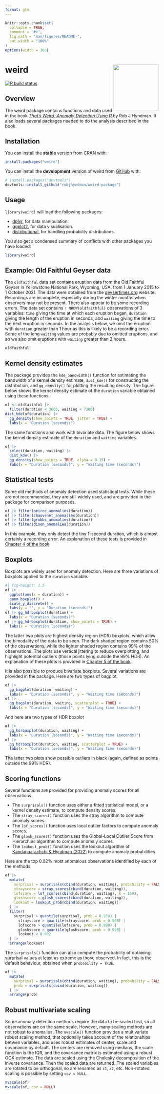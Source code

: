 ```yaml
---
format: gfm
---
```


<!-- README.md is generated from README.qmd. Please edit that file -->

```r
knitr::opts_chunk$set(
  collapse = TRUE,
  comment = "#>",
  fig.path = "man/figures/README-",
  out.width = "100%"
)
options(width = 100)
```

# weird  <img src="man/figures/weird-hex.png" align="right" width = 150 />

<!-- badges: start -->
[![R build status](https://github.com/robjhyndman/weird-package/workflows/R-CMD-check/badge.svg)](https://github.com/robjhyndman/weird-package/actions)
<!-- badges: end -->

## Overview

The weird package contains functions and data used in the book [*That's Weird: Anomaly Detection Using R*](https://OTexts.com/weird/) by Rob J Hyndman. It also loads several packages needed to do the analysis described in the book. 

## Installation

You can install the **stable** version from [CRAN](https://cran.r-project.org/package=weird) with:

``` r
install.packages("weird")
```

You can install the **development** version of weird from [GitHub](https://github.com/robjhyndman/weird-package) with:

``` r
# install.packages("devtools")
devtools::install_github("robjhyndman/weird-package")
```

## Usage

`library(weird)` will load the following packages:

* [dplyr](https://dplyr.tidyverse.org), for data manipulation.
* [ggplot2](https://ggplot2.tidyverse.org), for data visualisation.
* [distributional](https://cran.r-project.org/package=distributional), for handling probability distributions.

You also get a condensed summary of conflicts with other packages you have loaded:

```r
library(weird)
```


## Example: Old Faithful Geyser data

The `oldfaithful` data set contains eruption data from the Old Faithful Geyser in Yellowstone National Park, Wyoming, USA, from 1 January 2015 to 1 October 2021. The data were obtained from the [geysertimes.org](https://geysertimes.org) website. Recordings are incomplete, especially during the winter months when observers may not be present. There also appear to be some recording errors. The data set contains `r NROW(oldfaithful)` observations of 3 variables: `time` giving the time at which each eruption began, `duration` giving the length of the eruption in seconds, and `waiting` giving the time to the next eruption in seconds. In the analysis below, we omit the eruption with `duration` greater than 1 hour as this is likely to be a recording error. Some of the long `waiting` values are probably due to omitted eruptions, and so we also omit eruptions with `waiting` greater than 2 hours.

```r
oldfaithful
```

## Kernel density estimates

The package provides the `kde_bandwidth()` function for estimating the bandwidth of a kernel density estimate, `dist_kde()` for constructing the distribution, and `gg_density()` for plotting the resulting density. The figure below shows the kernel density estimate of the `duration` variable obtained using these functions. 

```r
of <- oldfaithful |>
  filter(duration < 3600, waiting < 7200)
dist_kde(of$duration) |>
  gg_density(show_points = TRUE, jitter = TRUE) +
  labs(x = "Duration (seconds)")
```

The same functions also work with bivariate data. The figure below shows the kernel density estimate of the `duration` and `waiting` variables.

```r
of |>
  select(duration, waiting) |>
  dist_kde() |>
  gg_density(show_points = TRUE, alpha = 0.15) +
  labs(x = "Duration (seconds)", y = "Waiting time (seconds)")
```

## Statistical tests

Some old methods of anomaly detection used statistical tests. While these are not recommended, they are still widely used, and are provided in the package for comparison purposes.

```r
of |> filter(peirce_anomalies(duration))
of |> filter(chauvenet_anomalies(duration))
of |> filter(grubbs_anomalies(duration))
of |> filter(dixon_anomalies(duration))
```

In this example, they only detect the tiny 1-second duration, which is almost certainly a recording error. An explanation of these tests is provided in [Chapter 4 of the book](https://otexts.com/weird/04-tests.html)

## Boxplots

Boxplots are widely used for anomaly detection. Here are three variations of boxplots applied to the `duration` variable.

```r
#| fig-height: 1.5
of |>
  ggplot(aes(x = duration)) +
  geom_boxplot() +
  scale_y_discrete() +
  labs(y = "", x = "Duration (seconds)")
of |> gg_hdrboxplot(duration) +
  labs(x = "Duration (seconds)")
of |> gg_hdrboxplot(duration, show_points = TRUE) +
  labs(x = "Duration (seconds)")
```

The latter two plots are highest density region (HDR) boxplots, which allow the bimodality of the data to be seen. The dark shaded region contains 50% of the observations, while the lighter shaded region contains 99% of the observations. The plots use vertical jittering to reduce overplotting, and highlight potential outliers (those points lying outside the 99% HDR). An explanation of these plots is provided in [Chapter 5 of the book](https://otexts.com/weird/05-boxplots.html).

It is also possible to produce bivariate boxplots. Several variations are provided in the package. Here are two types of bagplot.

```r
of |>
  gg_bagplot(duration, waiting) +
  labs(x = "Duration (seconds)", y = "Waiting time (seconds)")
of |>
  gg_bagplot(duration, waiting, scatterplot = TRUE) +
  labs(x = "Duration (seconds)", y = "Waiting time (seconds)")
```

And here are two types of HDR boxplot

```r
of |>
  gg_hdrboxplot(duration, waiting) +
  labs(x = "Duration (seconds)", y = "Waiting time (seconds)")
of |>
  gg_hdrboxplot(duration, waiting, scatterplot = TRUE) +
  labs(x = "Duration (seconds)", y = "Waiting time (seconds)")
```

The latter two plots show possible outliers in black (again, defined as points outside the 99% HDR).

## Scoring functions

Several functions are provided for providing anomaly scores for all observations. 

* The `surprisals()` function uses either a fitted statistical model, or a kernel density estimate, to compute density scores.
* The `stray_scores()` function uses the stray algorithm to compute anomaly scores.
* The `lof_scores()` function uses local outlier factors to compute anomaly scores.
* The `glosh_scores()` function uses the Global-Local Outlier Score from Hierarchies algorithm to compute anomaly scores.
* The `lookout_prob()` function uses the lookout algorithm of [Kandanaarachchi & Hyndman (2022)]( https://robjhyndman.com/publications/lookout/) to compute anomaly probabilities.

Here are the top 0.02% most anomalous observations identified by each of the methods.

```r
of |>
  mutate(
    surprisal = surprisals(cbind(duration, waiting), probability = FALSE),
    strayscore = stray_scores(cbind(duration, waiting)),
    lofscore = lof_scores(cbind(duration, waiting), k = 150),
    gloshscore = glosh_scores(cbind(duration, waiting)),
    lookout = lookout_prob(cbind(duration, waiting))
  ) |>
  filter(
    surprisal > quantile(surprisal, prob = 0.998) |
      strayscore > quantile(strayscore, prob = 0.998) |
      lofscore > quantile(lofscore, prob = 0.998) |
      gloshscore > quantile(gloshscore, prob = 0.998) |
      lookout < 0.002
  ) |>
  arrange(lookout)
```

The `surprisals()` function can also compute the probability of obtaining surprisal values at least as extreme as those observed. In fact, this is the default behaviour, obtained
when `probability = TRUE`.

```r
of |>
  mutate(
    surprisal = surprisals(cbind(duration, waiting), probability = FALSE),
    prob = surprisals(cbind(duration, waiting))
  ) |>
  arrange(prob)
```

## Robust multivariate scaling

Some anomaly detection methods require the data to be scaled first, so all observations are on the same scale. However, many scaling methods are not robust to anomalies. The `mvscale()` function provides a multivariate robust scaling method, that optionally takes account of the relationships betwen variables, and uses robust estimates of center, scale and covariance by default. The centers are removed using medians, the scale function is the IQR, and the covariance matrix is estimated using a robust OGK estimate. The data are scaled using the Cholesky decomposition of the inverse covariance. Then the scaled data are returned. The scaled variables are rotated to be orthogonal, so are renamed as `z1`, `z2`, etc. Non-rotated scaling is possible by setting `cov = NULL`.

```r
mvscale(of)
mvscale(of, cov = NULL)
```
